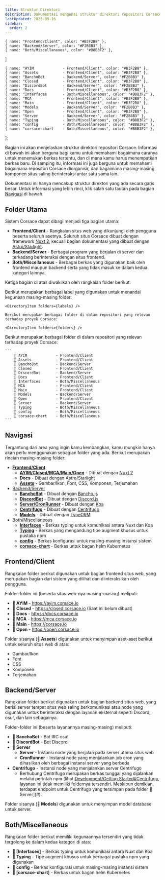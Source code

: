 ```yaml
---
title: Struktur Direktori
description: Dokumentasi mengenai struktur direktori repositori Corsace.
lastUpdated: 2023-09-16
sidebar:
  order: 2
---
```



    { name: "Frontend/Client", color: "#B3F2B8" },
    { name: "Backend/Server", color: "#F2B8B3" },
    { name: "Both/Miscellaneous", color: "#B8B3F2" },
]

    { name: "AYIM             - Frontend/Client", color: "#B3F2B8" },
    { name: "Assets           - Frontend/Client", color: "#B3F2B8" },
    { name: "BanchoBot        - Backend/Server", color: "#F2B8B3" },
    { name: "Closed           - Frontend/Client", color: "#B3F2B8" },
    { name: "DiscordBot       - Backend/Server", color: "#F2B8B3" },
    { name: "Docs             - Frontend/Client", color: "#B3F2B8" },
    { name: "Interfaces       - Both/Miscellaneous", color: "#B8B3F2" },
    { name: "MCA              - Frontend/Client", color: "#B3F2B8" },
    { name: "Main             - Frontend/Client", color: "#B3F2B8" },
    { name: "Models           - Backend/Server", color: "#F2B8B3" },
    { name: "Open             - Frontend/Client", color: "#B3F2B8" },
    { name: "Server           - Backend/Server", color: "#F2B8B3" },
    { name: "Typing           - Both/Miscellaneous", color: "#B8B3F2" },
    { name: "config           - Both/Miscellaneous", color: "#B8B3F2" },
    { name: "corsace-chart    - Both/Miscellaneous", color: "#B8B3F2" },
];

Bagian ini akan menjelaskan struktur direktori repositori Corsace. Informasi di bawah ini akan berguna bagi kamu untuk memahami bagaimana caranya untuk menemukan berkas tertentu, dan di mana kamu harus menempatkan berkas baru. Di samping itu, informasi ini juga berguna untuk memahami bagaimana repositori Corsace diorganisir, dan bagaimana masing-masing komponen situs saling berinteraksi antar satu sama lain.

Dokumentasi ini hanya mencakup struktur direktori yang ada secara garis besar.
Untuk informasi yang lebih rinci, klik salah satu tautan pada bagian [Navigasi](#navigation) di bawah.

## Folder Utama

Sistem Corsace dapat dibagi menjadi tiga bagian utama:

*   **Frontend/Client** - Rangkaian situs web yang dikunjungi oleh pengguna beserta seluruh asetnya. Seluruh situs Corsace dibuat dengan framework [Nuxt 2](https://v2.nuxt.com/), kecuali bagian dokumentasi yang dibuat dengan [Astro/Starlight](https://starlight.astro.build/).
*   **Backend/Server** - Berbagai program yang berjalan di server dan terkadang berinteraksi dengan situs frontend.
*   **Both/Miscellaneous** - Berbagai berkas yang digunakan baik oleh frontend maupun backend serta yang tidak masuk ke dalam kedua kategori lainnya.

Ketiga bagian di atas diwakilkan oleh rangkaian folder berikut:

<Tabs>
  <TabItem label="Colour Coded">
    Berikut merupakan berbagai label yang digunakan untuk menandai kegunaan masing-masing folder:

    <DirectoryItem folders={labels} />

    Berikut merupakan berbagai folder di dalam repositori yang relevan terhadap proyek Corsace:

    <DirectoryItem folders={folders} />
  </TabItem>

  <TabItem label="Raw">
    Berikut merupakan berbagai folder di dalam repositori yang relevan terhadap proyek Corsace:

    ```
        📁 AYIM             - Frontend/Client
        📁 Assets           - Frontend/Client
        📁 BanchoBot        - Backend/Server
        📁 Closed           - Frontend/Client
        📁 DiscordBot       - Backend/Server
        📁 Docs             - Frontend/Client
        📁 Interfaces       - Both/Miscellaneous
        📁 MCA              - Frontend/Client
        📁 Main             - Frontend/Client
        📁 Models           - Backend/Server
        📁 Open             - Frontend/Client
        📁 Server           - Backend/Server
        📁 Typing           - Both/Miscellaneous
        📁 config           - Both/Miscellaneous
        📁 corsace-chart    - Both/Miscellaneous
    ```
  </TabItem>
</Tabs>

## Navigasi

<WorkInProgress section="navigation" />

Tergantung dari area yang ingin kamu kembangkan, kamu mungkin hanya akan perlu menggunakan sebagian folder yang ada. Berikut merupakan rincian masing-masing folder:

*   **[Frontend/Client](#frontendclient)**
    *   **[AYIM/Closed/MCA/Main/Open](../client/guide/web-running-environment)** - Dibuat dengan [Nuxt 2](https://v2.nuxt.com/)
    *   **[Docs](../client/guide/docs-running-environment)** - Dibuat dengan [Astro/Starlight](https://starlight.astro.build/)
    *   **[Assets](#)** - Gambar/Ikon, Font, CSS, Komponen, Terjemahan
*   [Backend/Server](#backendserver)
    *   **[BanchoBot](#)** - Dibuat dengan [Bancho.js](https://bancho.js.org/)
    *   **[DiscordBot](#)** - Dibuat dengan [Discord.js](https://discord.js.org/)
    *   **[Server/CronRunner](#)** - Dibuat dengan [Koa](https://koajs.com/)
    *   **[Centrifugo](#)** - Dibuat dengan [Centrifugo](https://centrifugal.dev/)
    *   **[Models](#)** - Dibuat dengan [TypeORM](https://typeorm.io/)
*   [Both/Miscellaneous](#bothmiscellaneous)
    *   **[Interfaces](#)** - Berkas typing untuk komunikasi antara Nuxt dan Koa
    *   **[Typing](#)** - Berkas yang mengandung tipe augment khusus untuk pustaka npm
    *   **[config](#)** - Berkas konfigurasi untuk masing-masing instansi sistem
    *   **[corsace-chart](#)** - Berkas untuk bagan helm Kubernetes

## Frontend/Client

Rangkaian folder berikut digunakan untuk bagian frontend situs web, yang merupakan bagian dari sistem yang dilihat dan diinteraksikan oleh pengguna.

Folder-folder ini (beserta situs web-nya masing-masing) meliputi:

*   **📁 AYIM** - https://ayim.corsace.io
*   **📁 Closed** - https://closed.corsace.io (Saat ini belum dibuat)
*   **📁 Docs** - https://docs.corsace.io
*   **📁 MCA** - https://mca.corsace.io
*   **📁 Main** - https://corsace.io
*   **📁 Open** - https://open.corsace.io

Folder sisanya (**📁 Assets**) digunakan untuk menyimpan aset-aset berikut untuk seluruh situs web di atas:

*   Gambar/Ikon
*   Font
*   CSS
*   Komponen
*   Terjemahan

## Backend/Server

<WorkInProgress section="backend/server" />

Rangkaian folder berikut digunakan untuk bagian backend situs web, yang berisi server tempat situs web saling berkomunikasi atau node yang digunakan untuk berinteraksi dengan layanan eksternal seperti Discord, osu!, dan lain sebagainya.

Folder-folder ini (beserta layanannya masing-masing) meliputi:

*   **📁 BanchoBot** - Bot IRC osu!
*   **📁 DiscordBot** - Bot Discord
*   **📁 Server**
    *   **Server** - Instansi node yang berjalan pada server utama situs web
    *   **CronRunner** - Instansi node yang menjalankan job cron yang dihasilkan oleh berbagai instansi server yang berbeda
*   **Centrifugo** - Instansi node yang menjalankan server Centrifugo
    *   Berhubung Centrifugo merupakan berkas tunggal yang dijalankan melalui perintah npm (lihat [Development/Getting Started#Centrifugo](/en/development/#centrifugo), layanan ini tidak memiliki foldernya tersendiri. Meskipun demikian, terdapat endpoint untuk Centrifugo yang tersimpan pada folder 📁 Server]\(#).

Folder sisanya (**📁 Models**) digunakan untuk menyimpan model database untuk server.

## Both/Miscellaneous

Rangkaian folder berikut memiliki kegunaannya tersendiri yang tidak tergolong ke dalam kedua kategori di atas:

*   **📁 \[Interfaces]** - Berkas typing untuk komunikasi antara Nuxt dan Koa
*   **📁 Typing** - Tipe augment khusus untuk berbagai pustaka npm yang digunakan
*   **📁 config** - Berkas konfigurasi untuk masing-masing instansi sistem
*   **📁 \[corsace-chart]** - Berkas untuk bagan helm Kubernetes
